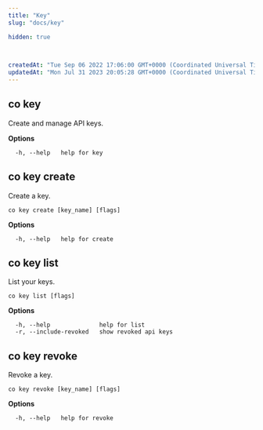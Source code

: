 ```yaml
---
title: "Key"
slug: "docs/key"

hidden: true
 


createdAt: "Tue Sep 06 2022 17:06:00 GMT+0000 (Coordinated Universal Time)"
updatedAt: "Mon Jul 31 2023 20:05:28 GMT+0000 (Coordinated Universal Time)"
---
```

## co key

Create and manage API keys.

**Options**

```
  -h, --help   help for key
```

## co key create

Create a key.

```
co key create [key_name] [flags]
```

**Options**

```
  -h, --help   help for create
```

## co key list

List your keys.

```
co key list [flags]
```

**Options**

```
  -h, --help              help for list
  -r, --include-revoked   show revoked api keys
```

## co key revoke

Revoke a key.

```
co key revoke [key_name] [flags]
```

**Options**

```
  -h, --help   help for revoke
```
